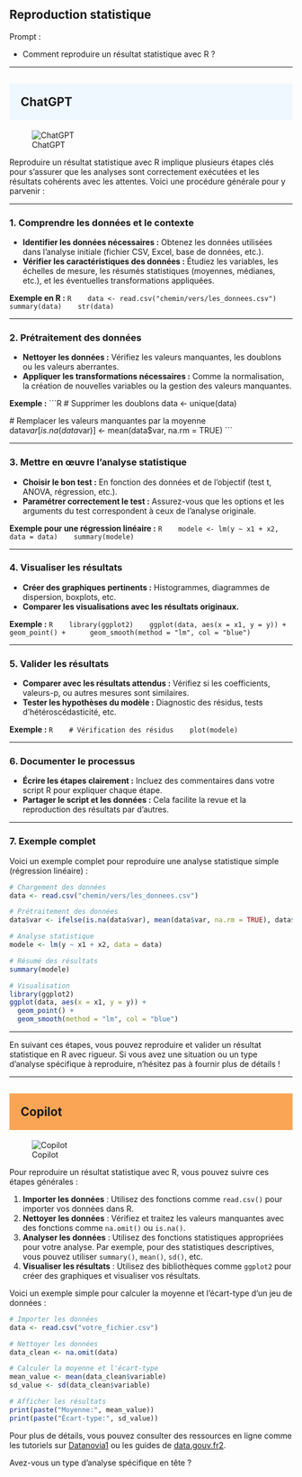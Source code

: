 ## Reproduction statistique

::: {.callout-note appearance="simple"}
Prompt : 

* Comment reproduire un résultat statistique avec R ?


:::

----

## ChatGPT {style="background-color: #f0f8ff; padding: 20px;"}
![ChatGPT](../img/ChatGPT.PNG)

Reproduire un résultat statistique avec R implique plusieurs étapes clés pour s'assurer que les analyses sont correctement exécutées et les résultats cohérents avec les attentes. Voici une procédure générale pour y parvenir :

---

### 1. **Comprendre les données et le contexte**
   - **Identifier les données nécessaires :** Obtenez les données utilisées dans l'analyse initiale (fichier CSV, Excel, base de données, etc.).
   - **Vérifier les caractéristiques des données :** Étudiez les variables, les échelles de mesure, les résumés statistiques (moyennes, médianes, etc.), et les éventuelles transformations appliquées.

   **Exemple en R :**
   ```R
   data <- read.csv("chemin/vers/les_donnees.csv")
   summary(data)
   str(data)
   ```

---

### 2. **Prétraitement des données**
   - **Nettoyer les données :** Vérifiez les valeurs manquantes, les doublons ou les valeurs aberrantes.
   - **Appliquer les transformations nécessaires :** Comme la normalisation, la création de nouvelles variables ou la gestion des valeurs manquantes.

   **Exemple :**
   ```R
   # Supprimer les doublons
   data <- unique(data)

   # Remplacer les valeurs manquantes par la moyenne
   data$var[is.na(data$var)] <- mean(data$var, na.rm = TRUE)
   ```

---

### 3. **Mettre en œuvre l’analyse statistique**
   - **Choisir le bon test :** En fonction des données et de l'objectif (test t, ANOVA, régression, etc.).
   - **Paramétrer correctement le test :** Assurez-vous que les options et les arguments du test correspondent à ceux de l'analyse originale.

   **Exemple pour une régression linéaire :**
   ```R
   modele <- lm(y ~ x1 + x2, data = data)
   summary(modele)
   ```

---

### 4. **Visualiser les résultats**
   - **Créer des graphiques pertinents :** Histogrammes, diagrammes de dispersion, boxplots, etc.
   - **Comparer les visualisations avec les résultats originaux.**

   **Exemple :**
   ```R
   library(ggplot2)
   ggplot(data, aes(x = x1, y = y)) +
     geom_point() +
     geom_smooth(method = "lm", col = "blue")
   ```

---

### 5. **Valider les résultats**
   - **Comparer avec les résultats attendus :** Vérifiez si les coefficients, valeurs-p, ou autres mesures sont similaires.
   - **Tester les hypothèses du modèle :** Diagnostic des résidus, tests d’hétéroscédasticité, etc.

   **Exemple :**
   ```R
   # Vérification des résidus
   plot(modele)
   ```

---

### 6. **Documenter le processus**
   - **Écrire les étapes clairement :** Incluez des commentaires dans votre script R pour expliquer chaque étape.
   - **Partager le script et les données :** Cela facilite la revue et la reproduction des résultats par d'autres.

---

### 7. **Exemple complet**
Voici un exemple complet pour reproduire une analyse statistique simple (régression linéaire) :
```R
# Chargement des données
data <- read.csv("chemin/vers/les_donnees.csv")

# Prétraitement des données
data$var <- ifelse(is.na(data$var), mean(data$var, na.rm = TRUE), data$var)

# Analyse statistique
modele <- lm(y ~ x1 + x2, data = data)

# Résumé des résultats
summary(modele)

# Visualisation
library(ggplot2)
ggplot(data, aes(x = x1, y = y)) +
  geom_point() +
  geom_smooth(method = "lm", col = "blue")
```

---

En suivant ces étapes, vous pouvez reproduire et valider un résultat statistique en R avec rigueur. Si vous avez une situation ou un type d'analyse spécifique à reproduire, n'hésitez pas à fournir plus de détails !

----

## Copilot {style="background-color: #faa555; padding: 20px;"}
![Copilot](../img/copilot.PNG)

Pour reproduire un résultat statistique avec R, vous pouvez suivre ces étapes générales :

1. **Importer les données** : Utilisez des fonctions comme `read.csv()` pour importer vos données dans R.
2. **Nettoyer les données** : Vérifiez et traitez les valeurs manquantes avec des fonctions comme `na.omit()` ou `is.na()`.
3. **Analyser les données** : Utilisez des fonctions statistiques appropriées pour votre analyse. Par exemple, pour des statistiques descriptives, vous pouvez utiliser `summary()`, `mean()`, `sd()`, etc.
4. **Visualiser les résultats** : Utilisez des bibliothèques comme `ggplot2` pour créer des graphiques et visualiser vos résultats.

Voici un exemple simple pour calculer la moyenne et l'écart-type d'un jeu de données :

```r
# Importer les données
data <- read.csv("votre_fichier.csv")

# Nettoyer les données
data_clean <- na.omit(data)

# Calculer la moyenne et l'écart-type
mean_value <- mean(data_clean$variable)
sd_value <- sd(data_clean$variable)

# Afficher les résultats
print(paste("Moyenne:", mean_value))
print(paste("Écart-type:", sd_value))
```

Pour plus de détails, vous pouvez consulter des ressources en ligne comme les tutoriels sur [Datanovia](https://www.datanovia.com/en/fr/lessons/comment-faire-un-test-t-dans-r-calculs-et-rapports/)[1](https://www.datanovia.com/en/fr/lessons/comment-faire-un-test-t-dans-r-calculs-et-rapports/) ou les guides de [data.gouv.fr](https://guides.data.gouv.fr/reutiliser-des-donnees/guide-traitement-et-analyse-de-donnees/analyser-des-donnees/analyser-des-donnees-avec-r)[2](https://guides.data.gouv.fr/reutiliser-des-donnees/guide-traitement-et-analyse-de-donnees/analyser-des-donnees/analyser-des-donnees-avec-r).

Avez-vous un type d'analyse spécifique en tête ?